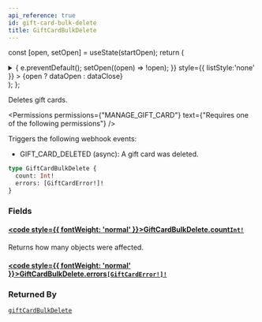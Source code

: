 ```yaml
---
api_reference: true
id: gift-card-bulk-delete
title: GiftCardBulkDelete
---
```






const [open, setOpen] = useState(startOpen);
return (
<details {...(open ? { open: true } : {})} className="details" style={{ border:'none', boxShadow:'none', background:'var(--ifm-background-color)' }}>
<summary
onClick={(e) => {
e.preventDefault();
setOpen((open) => !open);
}}
style={{ listStyle:'none' }} >
{open ? dataOpen : dataClose}
</summary>
{open && children}
</details>
);
};

Deletes gift cards.


<Permissions permissions={"MANAGE_GIFT_CARD"} text={"Requires one of the following permissions"} />


Triggers the following webhook events:

- GIFT_CARD_DELETED (async): A gift card was deleted.

```graphql
type GiftCardBulkDelete {
  count: Int!
  errors: [GiftCardError!]!
}
```

### Fields

#### [<code style={{ fontWeight: 'normal' }}>GiftCardBulkDelete.<b>count</b></code>](#)<Bullet />[`Int!`](../../../api-reference/miscellaneous/scalars/int.mdx) <Badge class="badge badge--secondary" text="non-null"/> <Badge class="badge badge--secondary" text="scalar"/> <Badge class="badge badge--secondary" text="miscellaneous"/>

Returns how many objects were affected.

#### [<code style={{ fontWeight: 'normal' }}>GiftCardBulkDelete.<b>errors</b></code>](#)<Bullet />[`[GiftCardError!]!`](../../../api-reference/gift-cards/objects/gift-card-error.mdx) <Badge class="badge badge--secondary" text="non-null"/> <Badge class="badge badge--secondary" text="object"/> <Badge class="badge badge--secondary" text="gift-cards"/>

### Returned By

[`giftCardBulkDelete`](../../../api-reference/gift-cards/mutations/gift-card-bulk-delete.mdx) <Badge class="badge badge--secondary" text="mutation"/>

